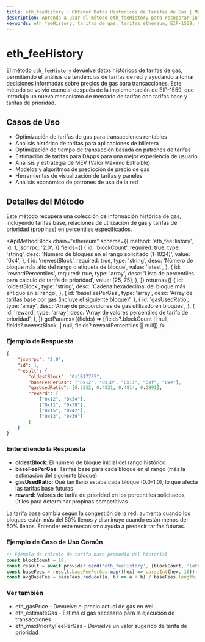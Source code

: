 ```yaml
---
title: eth_feeHistory - Obtener Datos Históricos de Tarifas de Gas | Métodos de API de Ethereum
description: Aprenda a usar el método eth_feeHistory para recuperar información histórica de tarifas de gas de la blockchain de Ethereum. Incluye ejemplos de análisis de tarifas y cálculos de percentiles.
keywords: eth_feeHistory, tarifas de gas, tarifas ethereum, EIP-1559, tarifa base, tarifa de prioridad, historial de gas, costos de transacción, tendencias de tarifas, optimización de gas
---
```


# eth_feeHistory

El método `eth_feeHistory` devuelve datos históricos de tarifas de gas, permitiendo el análisis de tendencias de tarifas de red y ayudando a tomar decisiones informadas sobre precios de gas para transacciones. Este método se volvió esencial después de la implementación de EIP-1559, que introdujo un nuevo mecanismo de mercado de tarifas con tarifas base y tarifas de prioridad.

## Casos de Uso

- Optimización de tarifas de gas para transacciones rentables
- Análisis histórico de tarifas para aplicaciones de billetera
- Optimización de tiempo de transacción basada en patrones de tarifas
- Estimación de tarifas para DApps para una mejor experiencia de usuario
- Análisis y estrategia de MEV (Valor Máximo Extraíble)
- Modelos y algoritmos de predicción de precio de gas
- Herramientas de visualización de tarifas y paneles
- Análisis económico de patrones de uso de la red

## Detalles del Método

Este método recupera una colección de información histórica de gas, incluyendo tarifas base, relaciones de utilización de gas y tarifas de prioridad (propinas) en percentiles especificados.

<ApiMethodBlock
	chain="ethereum"
	scheme={{
		method: 'eth_feeHistory',
		id: 1,
		jsonrpc: '2.0',
	}}
	fields={[
		{
			id: 'blockCount',
			required: true,
			type: 'string',
			desc: 'Número de bloques en el rango solicitado (1-1024)',
			value: '0x4',
		},
		{
			id: 'newestBlock',
			required: true,
			type: 'string',
			desc: 'Número de bloque más alto del rango o etiqueta de bloque',
			value: 'latest',
		},
		{
			id: 'rewardPercentiles',
			required: true,
			type: 'array',
			desc: 'Lista de percentiles para cálculo de tarifa de prioridad',
			value: [25, 75],
		},
	]}
	returns={[
		{
			id: 'oldestBlock',
			type: 'string',
			desc: 'Cadena hexadecimal del bloque más antiguo en el rango',
		},
		{
			id: 'baseFeePerGas',
			type: 'array',
			desc: 'Array de tarifas base por gas (incluye el siguiente bloque)',
		},
		{
			id: 'gasUsedRatio',
			type: 'array',
			desc: 'Array de proporciones de gas utilizado en bloques',
		},
		{
			id: 'reward',
			type: 'array',
			desc: 'Array de valores percentiles de tarifa de prioridad',
		},
	]}
	getParams={(fields) => [fields?.blockCount || null, fields?.newestBlock || null, fields?.rewardPercentiles || null]}
/>

### Ejemplo de Respuesta

```json
{
	"jsonrpc": "2.0",
	"id": 1,
	"result": {
		"oldestBlock": "0x1B177F5",
		"baseFeePerGas": ["0x12", "0x10", "0x11", "0xf", "0xe"],
		"gasUsedRatio": [0.5232, 0.4521, 0.4814, 0.2891],
		"reward": [
			["0x12", "0x34"],
			["0x11", "0x38"],
			["0x15", "0x42"],
			["0x13", "0x39"]
		]
	}
}
```

### Entendiendo la Respuesta

- **oldestBlock**: El número de bloque inicial del rango histórico
- **baseFeePerGas**: Tarifas base para cada bloque en el rango (más la estimación del siguiente bloque)
- **gasUsedRatio**: Qué tan lleno estaba cada bloque (0.0-1.0), lo que afecta las tarifas base futuras
- **reward**: Valores de tarifa de prioridad en los percentiles solicitados, útiles para determinar propinas competitivas

La tarifa base cambia según la congestión de la red: aumenta cuando los bloques están más del 50% llenos y disminuye cuando están menos del 50% llenos. Entender este mecanismo ayuda a predecir tarifas futuras.

### Ejemplo de Caso de Uso Común

```javascript
// Ejemplo de cálculo de tarifa base promedio del historial
const blockCount = 10;
const result = await provider.send('eth_feeHistory', [blockCount, 'latest', [25, 75]]);
const baseFees = result.baseFeePerGas.map((hex) => parseInt(hex, 16));
const avgBaseFee = baseFees.reduce((a, b) => a + b) / baseFees.length;
```

### Ver también

- <Link to="/docs/ethereum/core-methods/eth_gasPrice" title="Obtener precio actual de gas">eth_gasPrice</Link> - Devuelve el precio actual de gas en wei
- <Link to="/docs/ethereum/core-methods/eth_estimateGas" title="Estimar gas de transacción">eth_estimateGas</Link> - Estima el gas necesario para la ejecución de transacciones
- <Link to="/docs/ethereum/core-methods/eth_maxPriorityFeePerGas" title="Obtener tarifa de prioridad sugerida">eth_maxPriorityFeePerGas</Link> - Devuelve un valor sugerido de tarifa de prioridad
